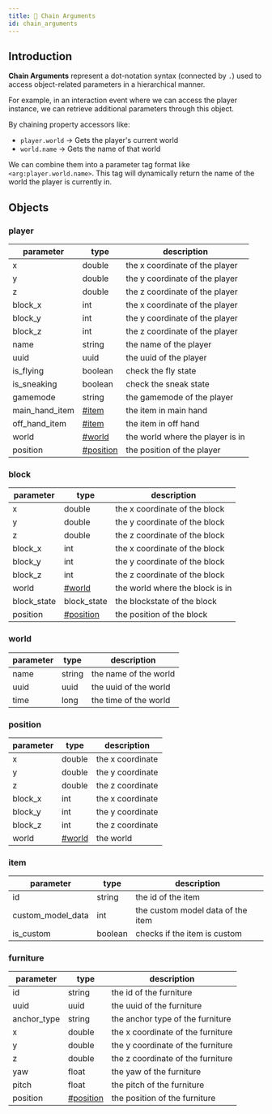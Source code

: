 ```yaml
---
title: 🔗 Chain Arguments
id: chain_arguments
---
```


## Introduction

**Chain Arguments** represent a dot-notation syntax (connected by `.`) used to access object-related parameters in a hierarchical manner.

For example, in an interaction event where we can access the player instance, we can retrieve additional parameters through this object.

By chaining property accessors like:

* `player.world` → Gets the player's current world
* `world.name` → Gets the name of that world

We can combine them into a parameter tag format like `<arg:player.world.name>`. This tag will dynamically return the name of the world the player is currently in.

## Objects

### player

| parameter        | type                             | description                      |
| ---------------- | -------------------------------- | -------------------------------- |
| x                | double                           | the x coordinate of the player   |
| y                | double                           | the y coordinate of the player   |
| z                | double                           | the z coordinate of the player   |
| block\_x         | int                              | the x coordinate of the player   |
| block\_y         | int                              | the y coordinate of the player   |
| block\_z         | int                              | the z coordinate of the player   |
| name             | string                           | the name of the player           |
| uuid             | uuid                             | the uuid of the player           |
| is\_flying       | boolean                          | check the fly state              |
| is\_sneaking     | boolean                          | check the sneak state            |
| gamemode         | string                           | the gamemode of the player       |
| main\_hand\_item | [#item](#item)         | the item in main hand            |
| off\_hand\_item  | [#item](#item)         | the item in off hand             |
| world            | [#world](#world)       | the world where the player is in |
| position         | [#position](#position) | the position of the player       |

### block

| parameter    | type                                    | description                     |
| ------------ | --------------------------------------- | ------------------------------- |
| x            | double                                  | the x coordinate of the block   |
| y            | double                                  | the y coordinate of the block   |
| z            | double                                  | the z coordinate of the block   |
| block\_x     | int                                     | the x coordinate of the block   |
| block\_y     | int                                     | the y coordinate of the block   |
| block\_z     | int                                     | the z coordinate of the block   |
| world        | [#world](#world)              | the world where the block is in |
| block\_state | block\_state                  | the blockstate of the block     |
| position     | [#position](#position)        | the position of the block       |

### world

| parameter | type   | description           |
| --------- | ------ | --------------------- |
| name      | string | the name of the world |
| uuid      | uuid   | the uuid of the world |
| time      | long   | the time of the world |

### position

| parameter | type                       | description      |
| --------- | -------------------------- | ---------------- |
| x         | double                     | the x coordinate |
| y         | double                     | the y coordinate |
| z         | double                     | the z coordinate |
| block\_x  | int                        | the x coordinate |
| block\_y  | int                        | the y coordinate |
| block\_z  | int                        | the z coordinate |
| world     | [#world](#world) | the world        |

### item

| parameter            | type    | description                       |
| ------------------- | ------- | --------------------------------- |
| id                  | string  | the id of the item                |
| custom\_model\_data | int     | the custom model data of the item |
| is\_custom          | boolean | checks if the item is custom      |

### furniture

| parameter    | type                             | description                       |
| ------------ | -------------------------------- | --------------------------------- |
| id           | string                           | the id of the furniture           |
| uuid         | uuid                             | the uuid of the furniture         |
| anchor\_type | string                           | the anchor type of the furniture  |
| x            | double                           | the x coordinate of the furniture |
| y            | double                           | the y coordinate of the furniture |
| z            | double                           | the z coordinate of the furniture |
| yaw          | float                            | the yaw of the furniture          |
| pitch        | float                            | the pitch of the furniture        |
| position     | [#position](#position)           | the position of the furniture     |